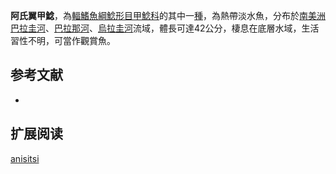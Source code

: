 {{Speciesbox
| name = 阿氏翼甲鯰
| image = 
| image_width = 250px
| image_caption = 
| status = NE
| status_system = IUCN3.1
| genus = Pterygoplichthys
| species = anisitsi
| authority = Eigenmann & Kennedy, 1903
| synonyms = *''Ancistrus anisitsi'',Eigenmann & Kennedy, 1903
*''Liposarcus anisitsi'',Eigenmann & Kennedy, 1903
}}

'''阿氏翼甲鯰'''，為[[輻鰭魚綱|輻鰭魚綱]][[鯰形目|鯰形目]][[甲鯰科|甲鯰科]]的其中一[[種|種]]，為熱帶淡水魚，分布於[[南美洲|南美洲]][[巴拉圭河|巴拉圭河]]、[[巴拉那河|巴拉那河]]、[[烏拉圭河|烏拉圭河]]流域，體長可達42公分，棲息在底層水域，生活習性不明，可當作觀賞魚。

==参考文献==
*{{FishBase_species|genus=Pterygoplichthys|species=anisitsi |year=2015|month=1}}

== 扩展阅读 ==
{{refbegin}}
{{wikispecies-inline|Pterygoplichthys anisitsi|阿氏翼甲鯰}}
{{refend}}
{{Taxonbar|from=Q5687354}}

[[Category:[[Category:翼甲鯰屬|anisitsi]]
